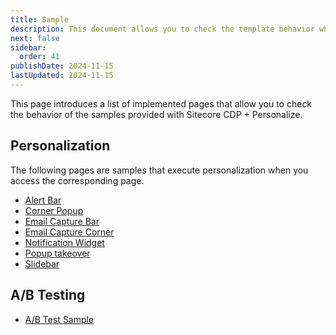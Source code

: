 ```yaml
---
title: Sample
description: This document allows you to check the template behavior when using Sitecore Personalize.
next: false
sidebar:
  order: 41
publishDate: 2024-11-15
lastUpdated: 2024-11-15
---
```


This page introduces a list of implemented pages that allow you to check the behavior of the samples provided with Sitecore CDP + Personalize.

## Personalization

The following pages are samples that execute personalization when you access the corresponding page.

- [Alert Bar](/en/sample/alert-bar/)
- [Corner Popup](/en/sample/corner-popup/)
- [Email Capture Bar](/en/sample/email-capture-bar/)
- [Email Capture Corner](/en/sample/email-capture-corner/)
- [Notification Widget](/en/sample/notification-widget/)
- [Popup takeover](/en/sample/popup-takeover/)
- [Slidebar](/en/sample/slidebar/)

## A/B Testing

- [A/B Test Sample](/en/sample/test-experiment/)


